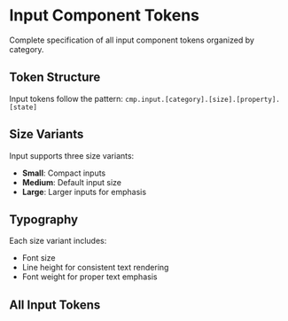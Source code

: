
<Meta title="Token Reference/Component/Input" />

# Input Component Tokens

Complete specification of all input component tokens organized by category.

## Token Structure

Input tokens follow the pattern: `cmp.input.[category].[size].[property].[state]`

## Size Variants

Input supports three size variants:
- **Small**: Compact inputs
- **Medium**: Default input size
- **Large**: Larger inputs for emphasis

## Typography

Each size variant includes:
- Font size
- Line height for consistent text rendering
- Font weight for proper text emphasis

## All Input Tokens

<TokenSystemWrapper>
<TokenTable tier="cmp" category="input" />
</TokenSystemWrapper>